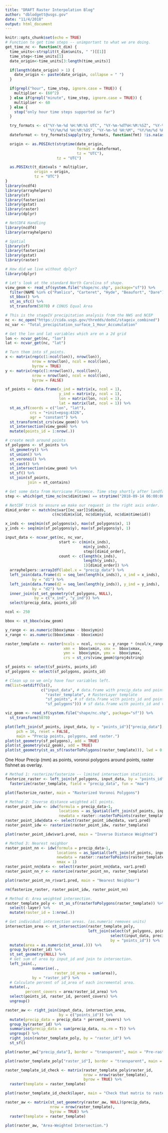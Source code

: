 ```yaml
---
title: "DRAFT Raster Interpolation Blog"
author: "dblodgett@usgs.gov"
date: "11/4/2018"
output: html_document
---
```


```r
knitr::opts_chunk$set(echo = TRUE)
# Function to get time steps -- unimportant to what we are doing.
get_time_nc <- function(t_dim) {
  time_units<-strsplit(t_dim$units, " ")[[1]]
  time_step<-time_units[1]
  date_origin<-time_units[3:length(time_units)]

  if(length(date_origin) > 1) {
    date_origin <- paste(date_origin, collapse = " ")
  }

  if(grepl("hour", time_step, ignore.case = TRUE)) {
    multiplier <- (60^2)
  } else if(grepl("minute", time_step, ignore.case = TRUE)) {
    multiplier <- 60
  } else {
    stop("only hour time steps supported so far")
  }

  try_formats <- c("%Y-%m-%d %H:%M:%S UTC", "%Y-%m-%dT%H:%M:%SZ", "%Y-%m-%d %H:%M:%OS",
                   "%Y/%m/%d %H:%M:%OS", "%Y-%m-%d %H:%M", "%Y/%m/%d %H:%M", "%Y-%m-%d", "%Y/%m/%d")
  dateformat <- try_formats[sapply(try_formats, function(fmt) !is.na(as.POSIXct(date_origin, format=fmt)))][1]

  origin <- as.POSIXct(strptime(date_origin,
                                format = dateformat,
                                tz = "UTC"),
                       tz = "UTC")

  as.POSIXct(t_dim$vals * multiplier,
             origin = origin,
             tz = "UTC")
}
library(ncdf4)
library(arrayhelpers)
library(sf)
library(fasterize)
library(gstat)
library(raster)
library(dplyr)
```

```r
# NetCDF4 Handling
library(ncdf4)
library(arrayhelpers)

# Spatial
library(sf)
library(fasterize)
library(gstat)
library(raster)

# How did we live without dplyr?
library(dplyr)
```
```r
# Let's look at the standard North Carolina sf shape.
view_geom <- read_sf(system.file("shape/nc.shp", package="sf")) %>%
  filter(NAME %in% c("Pamlico", "Carteret", "Hyde", "Beaufort", "Dare")) %>%
  st_bbox() %>%
  st_as_sfc() %>%
  st_transform(5070) # CONUS Equal Area

# This is the stageIV precipitation analysis from the NWS and NCEP
nc <- nc_open("https://cida.usgs.gov/thredds/dodsC/stageiv_combined")
nc_var <- "Total_precipitation_surface_1_Hour_Accumulation"

# Get the lon and lat variables which are on a 2d grid
lon <- ncvar_get(nc, "lon")
lat <- ncvar_get(nc, "lat")

# Turn them into sf_points.
x <- matrix(rep(c(1:ncol(lon)), nrow(lon)),
            nrow = nrow(lon), ncol = ncol(lon),
            byrow = TRUE)
y <- matrix(rep(c(1:nrow(lon)), ncol(lon)),
            nrow = nrow(lon), ncol = ncol(lon),
            byrow = FALSE)

sf_points <- data.frame(x_ind = matrix(x, ncol = 1),
                        y_ind = matrix(y, ncol = 1),
                        lon = matrix(lon, ncol = 1),
                        lat = matrix(lat, ncol = 1)) %>%
  st_as_sf(coords = c("lon", "lat"),
           crs = "+init=epsg:4326",
           agr = "constant") %>%
  st_transform(st_crs(view_geom)) %>%
  st_intersection(view_geom) %>%
  mutate(points_id = 1:nrow(.))

# create mesh around points
sf_polygons <- sf_points %>%
  st_geometry() %>%
  st_union() %>%
  st_voronoi() %>%
  st_cast() %>%
  st_intersection(view_geom) %>%
  st_sf() %>%
  st_join(sf_points,
          join = st_contains)

# Get some data from Hurricane Florence. Time step shortly after landfall.
step <- which(get_time_nc(nc$dim$time) == strptime("2018-09-14 06:00:00", format = "%Y-%m-%d %H:%M:%S", tz = "UTC"))

# NetCDF trick to ensure we make our request in the right axis order.
dimid_order <- match(nc$var[[nc_var]]$dimids,
                     c(nc$dim$x$id, nc$dim$y$id, nc$dim$time$id))

x_inds <- seq(min(sf_polygons$x), max(sf_polygons$x), 1)
y_inds <- seq(min(sf_polygons$y), max(sf_polygons$y), 1)

input_data <- ncvar_get(nc, nc_var,
                        start <- c(min(x_inds),
                                   min(y_inds),
                                   step)[dimid_order],
                        count <- c(length(x_inds),
                                   length(y_inds),
                                   1)[dimid_order]) %>%
  arrayhelpers::array2df(label.x = "precip_data") %>%
  left_join(data.frame(d1 = seq_len(length(x_inds)), x_ind = x_inds),
            by = "d1") %>%
  left_join(data.frame(d2 = seq_len(length(y_inds)), y_ind = y_inds),
            by = "d2") %>%
  inner_join(st_set_geometry(sf_polygons, NULL),
             by = c("x_ind", "y_ind")) %>%
  select(precip_data, points_id)

ncol <- 250

bbox <- st_bbox(view_geom)

y_range <- as.numeric(bbox$ymax - bbox$ymin)
x_range <- as.numeric(bbox$xmax - bbox$xmin)

raster_template <- raster(ncols = ncol, nrows = y_range * (ncol/x_range),
                          xmn =  bbox$xmin, xmx =  bbox$xmax,
                          ymn =  bbox$ymin, ymx =  bbox$ymax,
                          crs = st_crs(view_geom)$proj4string)

sf_points <- select(sf_points, points_id)
sf_polygons <- select(sf_polygons, points_id)

# Clean up so we only have four variables left.
rm(list=setdiff(ls(),
                c("input_data", # data.frame with precip_data and points_id
                  "raster_template", # RasterLayer template
                  "sf_points", # sf data.frame with points_id and points
                  "sf_polygons"))) # sf data.frame with points_id and voronoi polygons

viz_geom <- read_sf(system.file("shape/nc.shp", package="sf")) %>%
  st_transform(5070)

plot(left_join(sf_points, input_data, by = "points_id")["precip_data"], 
     pch = 16, reset = FALSE,
     main = "Precip points, polygons, and raster.")
plot(st_geometry(sf_polygons), add = TRUE)
plot(st_geometry(viz_geom), add = TRUE)
plot(st_geometry(st_as_sf(rasterToPolygons(raster_template))), lwd = 0.1, add = TRUE)
```

One Hour Precip (mm) as points, voronoi polygons around points, raster fishnet as overlay.

```r
# Method 1: rasterize/fasterize -- limited intersection statistics.
fasterize_raster <- left_join(sf_polygons, input_data, by = "points_id") %>%
  fasterize(raster_template, field = "precip_data", fun = "max")

plot(fasterize_raster, main = "Rasterized Voronoi Polygons")
```

```r
# Method 2: Inverse distance weighted all points.
raster_point_idw <- idw(formula = precip_data~1,
                        locations = as_Spatial(left_join(sf_points, input_data, by = "points_id")),
                        newdata = raster::rasterToPoints(raster_template, spatial = TRUE))
raster_point_idw@data <- select(raster_point_idw@data, var1.pred)
raster_point_idw <- rasterize(raster_point_idw, raster_template)

plot(raster_point_idw$var1.pred, main = "Inverse Distance Weighted")
```

```r
# Method 3: Nearest neighbor
raster_point_nn <- idw(formula = precip_data~1,
                       locations = as_Spatial(left_join(sf_points, input_data, by = "points_id")),
                       newdata = raster::rasterToPoints(raster_template, spatial = TRUE),
                       nmax = 1)
raster_point_nn@data <- select(raster_point_nn@data, var1.pred)
raster_point_nn_r <- rasterize(raster_point_nn, raster_template)

plot(raster_point_nn_r$var1.pred, main = "Nearest Neighbor")

rm(fasterize_raster, raster_point_idw, raster_point_nn)
```

```r
# Method 4: Area weighted intersection.
raster_template_poly <- st_as_sf(rasterToPolygons(raster_template)) %>%
  select(-layer) %>%
  mutate(raster_id = 1:nrow(.))

# Get individual intersection areas. (as.numeric removes units)
intersection_area <- st_intersection(raster_template_poly,
                                     left_join(select(sf_polygons, points_id),
                                               select(input_data, precip_data, points_id),
                                               by = "points_id")) %>%
  mutate(area = as.numeric(st_area(.))) %>%
  group_by(raster_id) %>%
  st_set_geometry(NULL) %>%
  # Get sum of area by input_id and join to intersection.
  left_join(.,
            summarise(.,
                      raster_id_area = sum(area)),
            by = "raster_id") %>%
  # Calculate percent of id_area of each incremental area.
  mutate(.,
         percent_covers = area/raster_id_area) %>%
  select(points_id, raster_id, percent_covers) %>%
  ungroup()

raster_aw <- right_join(input_data, intersection_area,
                        by = c("points_id")) %>%
  mutate(precip_data = precip_data * percent_covers) %>%
  group_by(raster_id) %>%
  summarise(precip_data = sum(precip_data, na.rm = T)) %>%
  ungroup() %>%
  right_join(raster_template_poly, by = "raster_id") %>%
  st_sf()

plot(raster_aw["precip_data"], border = "transparent", main = "Pre-raster conversion precip")

plot(raster_template_poly["raster_id"], border = "transparent", main = "Check that matrix to raster works.")

raster_template_id_check <- matrix(raster_template_poly$raster_id,
                                   nrow = nrow(raster_template),
                                   byrow = TRUE) %>%
  raster(template = raster_template)

plot(raster_template_id_check$layer, main = "Check that matrix to raster works.")

raster_aw <- matrix(st_set_geometry(raster_aw, NULL)$precip_data,
                    nrow = nrow(raster_template),
                    byrow = TRUE) %>%
  raster(template = raster_template)

plot(raster_aw, "Area-Weighted Intersection.")
```
